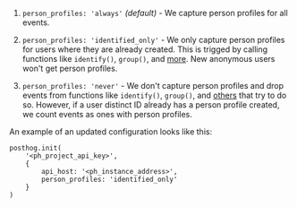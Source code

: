 1. `person_profiles: 'always'` _(default)_ - We capture person profiles for all events.

2. `person_profiles: 'identified_only'` - We only capture person profiles for users where they are already created. This is trigged by calling functions like `identify()`, `group()`, and [more](/docs/product-analytics/identify#processing-person-profiles). New anonymous users won't get person profiles.

3. `person_profiles: 'never'` - We don't capture person profiles and drop events from functions like `identify()`, `group()`, and [others](/docs/product-analytics/identify#processing-person-profiles) that try to do so. However, if a user distinct ID already has a person profile created, we count events as ones with person profiles.

An example of an updated configuration looks like this:

```js-web
posthog.init(
    '<ph_project_api_key>',
    {
        api_host: '<ph_instance_address>',
        person_profiles: 'identified_only'
    }
)
```